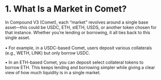 # 1. What Is a Market in Comet?

In Compound V3 (Comet), each “market” revolves around a single base asset—this could be USDC, ETH, stETH, USDS, or another token chosen for that instance. Whether you’re lending or borrowing, it all ties back to this single asset.\
\
• For example, in a USDC-based Comet, users deposit various collaterals (e.g., WETH, LINK) but only borrow USDC.

• In an ETH-based Comet, you can deposit select collateral tokens to borrow ETH. This keeps lending and borrowing simpler while giving  a clear view of how much liquidity is in a single market.
